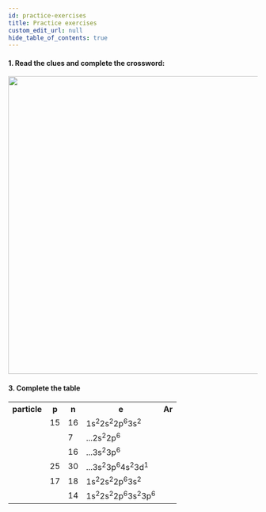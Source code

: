 ```yaml
---
id: practice-exercises
title: Practice exercises
custom_edit_url: null
hide_table_of_contents: true
---
```



#### 1. Read the clues and complete the crossword:

<Frame
  src="https://learningapps.org/watch?v=posii13jn20"
  style={{
    width: "80%",
    height: "60vh",
    border: "none",
  }}
/>

<img src={crossword} width="600"/>

#### 3. Complete the table

<table>
  <tr>
    <th>particle</th>
    <th>p</th>
    <th>n</th>
    <th>e</th>
    <th>Ar</th>
  </tr>
  <tr>
    <td></td>
    <td>15</td>
    <td>16</td>
    <td>1s<sup>2</sup>2s<sup>2</sup>2p<sup>6</sup>3s<sup>2</sup></td>
    <td></td>
  </tr>
    <tr>
    <td></td>
    <td></td>
    <td>7</td>
    <td>...2s<sup>2</sup>2р<sup>6</sup></td>
    <td></td>
  </tr>
  <tr>
    <td></td>
    <td></td>
    <td>16</td>
    <td>...3s<sup>2</sup>3p<sup>6</sup></td>
    <td></td>
  </tr>
  <tr>
    <td></td>
    <td>25</td>
    <td>30</td>
    <td>...3s<sup>2</sup>3p<sup>6</sup>4s<sup>2</sup>3d<sup>1</sup></td>
    <td></td>
  </tr>
  <tr>
    <td></td>
    <td>17</td>
    <td>18</td>
    <td>1s<sup>2</sup>2s<sup>2</sup>2p<sup>6</sup>3s<sup>2</sup></td>
    <td></td>
  </tr>
  <tr>
    <td></td>
    <td></td>
    <td>14</td>
    <td>1s<sup>2</sup>2s<sup>2</sup>2p<sup>6</sup>3s<sup>2</sup>3p<sup>6</sup></td>
    <td></td>
  </tr>
</table>